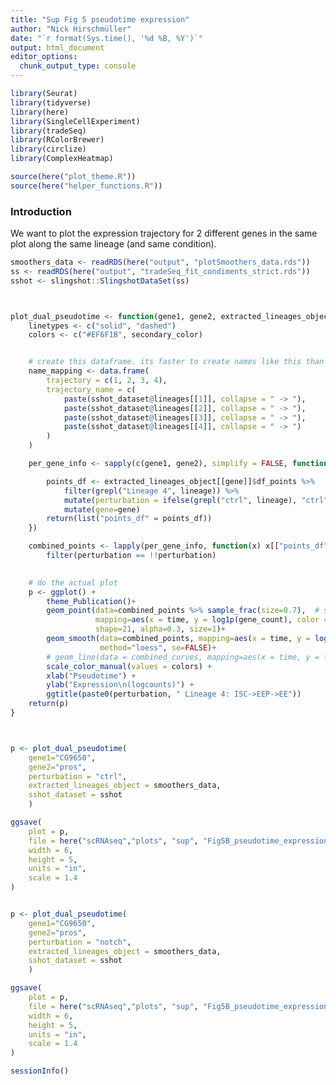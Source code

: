 ```yaml
---
title: "Sup Fig 5 pseudotime expression"
author: "Nick Hirschmüller"
date: "`r format(Sys.time(), '%d %B, %Y')`"
output: html_document
editor_options: 
  chunk_output_type: console
---
```




```r
library(Seurat)
library(tidyverse)
library(here)
library(SingleCellExperiment)
library(tradeSeq)
library(RColorBrewer)
library(circlize)
library(ComplexHeatmap)

source(here("plot_theme.R"))
source(here("helper_functions.R"))
```


### Introduction
We want to plot the expression trajectory for 2 different genes in the same plot along the same lineage (and same condition).

```r
smoothers_data <- readRDS(here("output", "plotSmoothers_data.rds"))
ss <- readRDS(here("output", "tradeSeq_fit_condiments_strict.rds"))
sshot <- slingshot::SlingshotDataSet(ss)



plot_dual_pseudotime <- function(gene1, gene2, extracted_lineages_object, sshot_dataset, perturbation = "notch", secondary_color ="#4F7AD0") {
    linetypes <- c("solid", "dashed")
    colors <- c("#EF6F1B", secondary_color)


    # create this dataframe. its faster to create names like this than to use sapply within mutate.
    name_mapping <- data.frame(
        trajectory = c(1, 2, 3, 4),
        trajectory_name = c(
            paste(sshot_dataset@lineages[[1]], collapse = " -> "),
            paste(sshot_dataset@lineages[[2]], collapse = " -> "),
            paste(sshot_dataset@lineages[[3]], collapse = " -> "),
            paste(sshot_dataset@lineages[[4]], collapse = " -> ")
        )
    )

    per_gene_info <- sapply(c(gene1, gene2), simplify = FALSE, function(gene) {

        points_df <- extracted_lineages_object[[gene]]$df_points %>%
            filter(grepl("Lineage 4", lineage)) %>%
            mutate(perturbation = ifelse(grepl("ctrl", lineage), "ctrl", "notch"))%>% 
            mutate(gene=gene)
        return(list("points_df" = points_df))
    })

    combined_points <- lapply(per_gene_info, function(x) x[["points_df"]]) %>% bind_rows() %>% 
        filter(perturbation == !!perturbation)
    

    # do the actual plot
    p <- ggplot() +
        theme_Publication()+
        geom_point(data=combined_points %>% sample_frac(size=0.7),  # so the plot is less croweded. the fit is done for the whole dataset
                   mapping=aes(x = time, y = log1p(gene_count), color = gene),
                   shape=21, alpha=0.3, size=1)+
        geom_smooth(data=combined_points, mapping=aes(x = time, y = log1p(gene_count), color = gene),
                    method="loess", se=FALSE)+
        # geom_line(data = combined_curves, mapping=aes(x = time, y = log1p(gene_count), color = gene),linewidth = 0.9) +
        scale_color_manual(values = colors) +
        xlab("Pseudotime") +
        ylab("Expression\n(logcounts)") +
        ggtitle(paste0(perturbation, " Lineage 4: ISC->EEP->EE"))
    return(p)
}



p <- plot_dual_pseudotime(
    gene1="CG9650", 
    gene2="pros",
    perturbation = "ctrl",
    extracted_lineages_object = smoothers_data,
    sshot_dataset = sshot
    )

ggsave(
    plot = p,
    file = here("scRNAseq","plots", "sup", "Fig5B_pseudotime_expression_ctrl.pdf"),
    width = 6,
    height = 5,
    units = "in",
    scale = 1.4
)


p <- plot_dual_pseudotime(
    gene1="CG9650", 
    gene2="pros",
    perturbation = "notch",
    extracted_lineages_object = smoothers_data,
    sshot_dataset = sshot
    )

ggsave(
    plot = p,
    file = here("scRNAseq","plots", "sup", "Fig5B_pseudotime_expression_notch.pdf"),
    width = 6,
    height = 5,
    units = "in",
    scale = 1.4
)
```


```r
sessionInfo()
```

